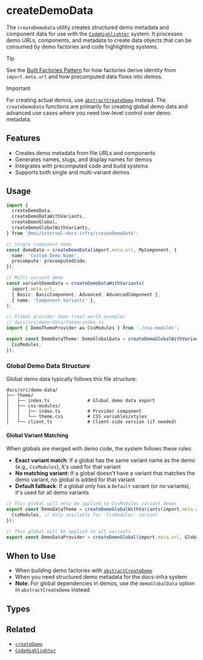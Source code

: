 # createDemoData

The `createDemoData` utility creates structured demo metadata and component data for use with the [`CodeHighlighter`](../components/code-highlighter/page.mdx) system. It processes demo URLs, components, and metadata to create data objects that can be consumed by demo factories and code highlighting systems.

> [!TIP]
> See the [Built Factories Pattern](../../patterns/built-factories/) for how factories derive identity from `import.meta.url` and how precomputed data flows into demos.

> [!IMPORTANT]
> For creating actual demos, use [`abstractCreateDemo`](./abstract-create-demo/page.mdx) instead. The `createDemoData` functions are primarily for creating global demo data and advanced use cases where you need low-level control over demo metadata.

## Features

- Creates demo metadata from file URLs and components
- Generates names, slugs, and display names for demos
- Integrates with precomputed code and build systems
- Supports both single and multi-variant demos

## Usage

```ts
import {
  createDemoData,
  createDemoDataWithVariants,
  createDemoGlobal,
  createDemoGlobalWithVariants,
} from '@mui/internal-docs-infra/createDemoData';

// Single component demo
const demoData = createDemoData(import.meta.url, MyComponent, {
  name: 'Custom Demo Name',
  precompute: precomputedCode,
});

// Multi-variant demo
const variantDemoData = createDemoDataWithVariants(
  import.meta.url,
  { Basic: BasicComponent, Advanced: AdvancedComponent },
  { name: 'Component Variants' },
);

// Global provider demo (real-world example)
// docs/src/demo-data/theme/index.ts
import { DemoThemeProvider as CssModules } from './css-modules';

export const DemoDataTheme: DemoGlobalData = createDemoGlobalWithVariants(import.meta.url, {
  CssModules,
});
```

### Global Demo Data Structure

Global demo data typically follows this file structure:

```
docs/src/demo-data/
├── theme/
│   ├── index.ts              # Global demo data export
│   ├── css-modules/
│   │   ├── index.ts          # Provider component
│   │   └── theme.css         # CSS variables/styles
│   └── client.ts             # Client-side version (if needed)
```

#### Global Variant Matching

When globals are merged with demo code, the system follows these rules:

- **Exact variant match**: If a global has the same variant name as the demo (e.g., `CssModules`), it's used for that variant
- **No matching variant**: If a global doesn't have a variant that matches the demo variant, no global is added for that variant
- **Default fallback**: If a global only has a `Default` variant (or no variants), it's used for all demo variants

```ts
// This global will only be applied to CssModules variant demos
export const DemoDataTheme = createDemoGlobalWithVariants(import.meta.url, {
  CssModules, // Only available for 'CssModules' variant
});

// This global will be applied to all variants
export const DemoDataProvider = createDemoGlobal(import.meta.url, GlobalProvider);
```

## When to Use

- When building demo factories with [`abstractCreateDemo`](./abstract-create-demo/page.mdx)
- When you need structured demo metadata for the docs-infra system
- **Note**: For global dependencies in demos, use the `demoGlobalData` option in `abstractCreateDemo` instead

## Types


<TypesCreateDemoData />

## Related

- [`createDemo`](./abstract-create-demo/page.mdx)
- [`CodeHighlighter`](../components/code-highlighter/page.mdx)
